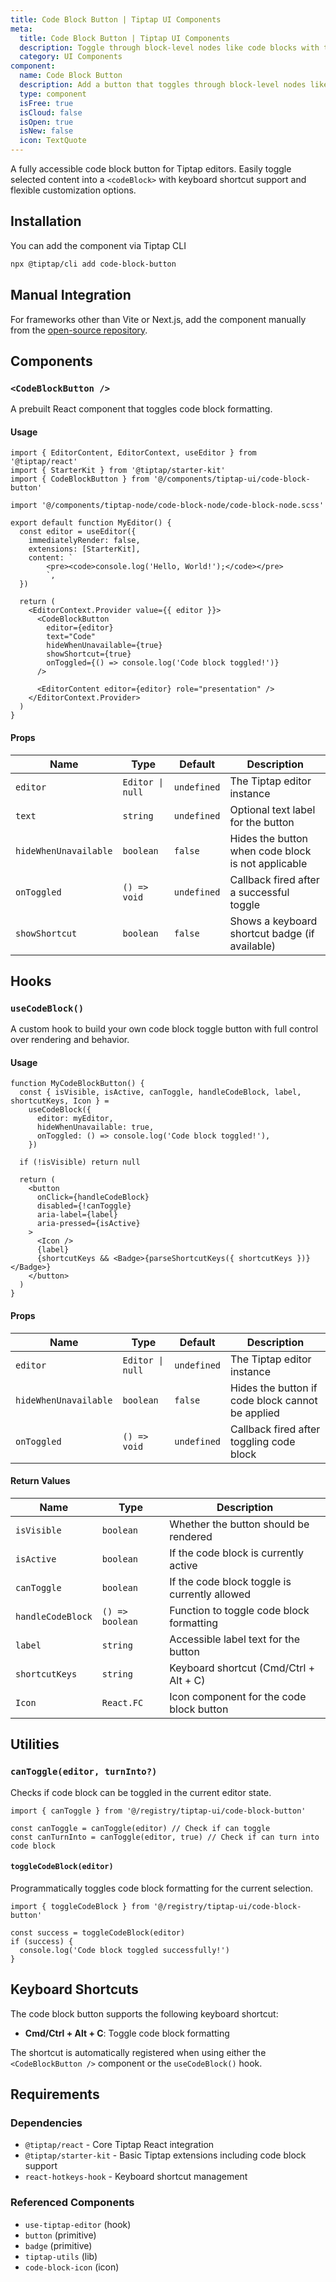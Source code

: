 ```yaml
---
title: Code Block Button | Tiptap UI Components
meta:
  title: Code Block Button | Tiptap UI Components
  description: Toggle through block-level nodes like code blocks with the code block button. More in the docs.
  category: UI Components
component:
  name: Code Block Button
  description: Add a button that toggles through block-level nodes like blockquotes.
  type: component
  isFree: true
  isCloud: false
  isOpen: true
  isNew: false
  icon: TextQuote
---
```



A fully accessible code block button for Tiptap editors. Easily toggle selected content into a `<codeBlock>` with keyboard shortcut support and flexible customization options.

<CodeDemo isScrollable src="https://template.tiptap.dev/preview/tiptap-ui/code-block-button" />

## Installation

You can add the component via Tiptap CLI

```bash
npx @tiptap/cli add code-block-button
```

## Manual Integration

For frameworks other than Vite or Next.js, add the component manually from the [open-source repository](https://github.com/ueberdosis/tiptap-ui-components/tree/main/apps/web/src/components/tiptap-ui/code-block-button).

## Components

### `<CodeBlockButton />`

A prebuilt React component that toggles code block formatting.

#### Usage

```tsx
import { EditorContent, EditorContext, useEditor } from '@tiptap/react'
import { StarterKit } from '@tiptap/starter-kit'
import { CodeBlockButton } from '@/components/tiptap-ui/code-block-button'

import '@/components/tiptap-node/code-block-node/code-block-node.scss'

export default function MyEditor() {
  const editor = useEditor({
    immediatelyRender: false,
    extensions: [StarterKit],
    content: `
        <pre><code>console.log('Hello, World!');</code></pre>
        `,
  })

  return (
    <EditorContext.Provider value={{ editor }}>
      <CodeBlockButton
        editor={editor}
        text="Code"
        hideWhenUnavailable={true}
        showShortcut={true}
        onToggled={() => console.log('Code block toggled!')}
      />

      <EditorContent editor={editor} role="presentation" />
    </EditorContext.Provider>
  )
}
```

#### Props

| Name                  | Type             | Default     | Description                                        |
| --------------------- | ---------------- | ----------- | -------------------------------------------------- |
| `editor`              | `Editor \| null` | `undefined` | The Tiptap editor instance                         |
| `text`                | `string`         | `undefined` | Optional text label for the button                 |
| `hideWhenUnavailable` | `boolean`        | `false`     | Hides the button when code block is not applicable |
| `onToggled`           | `() => void`     | `undefined` | Callback fired after a successful toggle           |
| `showShortcut`        | `boolean`        | `false`     | Shows a keyboard shortcut badge (if available)     |

## Hooks

### `useCodeBlock()`

A custom hook to build your own code block toggle button with full control over rendering and behavior.

#### Usage

```tsx
function MyCodeBlockButton() {
  const { isVisible, isActive, canToggle, handleCodeBlock, label, shortcutKeys, Icon } =
    useCodeBlock({
      editor: myEditor,
      hideWhenUnavailable: true,
      onToggled: () => console.log('Code block toggled!'),
    })

  if (!isVisible) return null

  return (
    <button
      onClick={handleCodeBlock}
      disabled={!canToggle}
      aria-label={label}
      aria-pressed={isActive}
    >
      <Icon />
      {label}
      {shortcutKeys && <Badge>{parseShortcutKeys({ shortcutKeys })}</Badge>}
    </button>
  )
}
```

#### Props

| Name                  | Type             | Default     | Description                                      |
| --------------------- | ---------------- | ----------- | ------------------------------------------------ |
| `editor`              | `Editor \| null` | `undefined` | The Tiptap editor instance                       |
| `hideWhenUnavailable` | `boolean`        | `false`     | Hides the button if code block cannot be applied |
| `onToggled`           | `() => void`     | `undefined` | Callback fired after toggling code block         |

#### Return Values

| Name              | Type            | Description                                   |
| ----------------- | --------------- | --------------------------------------------- |
| `isVisible`       | `boolean`       | Whether the button should be rendered         |
| `isActive`        | `boolean`       | If the code block is currently active         |
| `canToggle`       | `boolean`       | If the code block toggle is currently allowed |
| `handleCodeBlock` | `() => boolean` | Function to toggle code block formatting      |
| `label`           | `string`        | Accessible label text for the button          |
| `shortcutKeys`    | `string`        | Keyboard shortcut (Cmd/Ctrl + Alt + C)        |
| `Icon`            | `React.FC`      | Icon component for the code block button      |

## Utilities

### `canToggle(editor, turnInto?)`

Checks if code block can be toggled in the current editor state.

```tsx
import { canToggle } from '@/registry/tiptap-ui/code-block-button'

const canToggle = canToggle(editor) // Check if can toggle
const canTurnInto = canToggle(editor, true) // Check if can turn into code block
```

#### `toggleCodeBlock(editor)`

Programmatically toggles code block formatting for the current selection.

```tsx
import { toggleCodeBlock } from '@/registry/tiptap-ui/code-block-button'

const success = toggleCodeBlock(editor)
if (success) {
  console.log('Code block toggled successfully!')
}
```

## Keyboard Shortcuts

The code block button supports the following keyboard shortcut:

- **Cmd/Ctrl + Alt + C**: Toggle code block formatting

The shortcut is automatically registered when using either the `<CodeBlockButton />` component or the `useCodeBlock()` hook.

## Requirements

### Dependencies

- `@tiptap/react` - Core Tiptap React integration
- `@tiptap/starter-kit` - Basic Tiptap extensions including code block support
- `react-hotkeys-hook` - Keyboard shortcut management

### Referenced Components

- `use-tiptap-editor` (hook)
- `button` (primitive)
- `badge` (primitive)
- `tiptap-utils` (lib)
- `code-block-icon` (icon)
